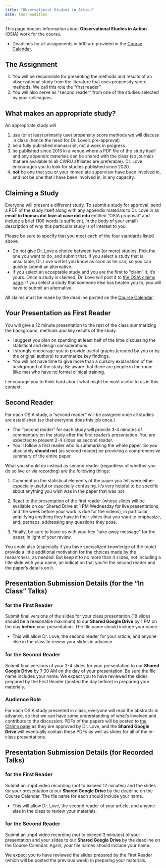 ```yaml
---
title: "Observational Studies in Action"
date: last-modified
---
```


This page houses information about **Observational Studies in Action** (OSIA) work for the course.

- Deadlines for all assignments in 500 are provided in the [Course Calendar](calendar.qmd).

## The Assignment

1. You will be responsible for presenting the methods and results of an observational study from the literature that uses propensity score methods. We call this role the "first reader".
2. You will also serve as "second reader" from one of the studies selected by your colleagues. 

## What makes an appropriate study?

An appropriate study will 

1. use (or at least primarily use) propensity score methods we will discuss in class (hence the need for Dr. Love's pre-approval)
2. be a fully published manuscript, not a work in progress
3. be published since 2015 in a venue where a PDF file of the study itself and any appendix materials can be shared with the class (so journals that are available to all CWRU affiliates are preferable). Dr. Love encourages you to look for studies published since 2020.
4. **not** be one that you or your immediate supervisor have been involved in, and not be one that I have been involved in, in any capacity.

## Claiming a Study

Everyone will present a different study. To submit a study for approval, send a PDF of the study itself along with any appendix materials to Dr. Love in an **email to thomas dot love at case dot edu** entitled "OSIA proposal" and include a brief (100 words is sufficient, in the body of your email) description of why this particular study is of interest to you. 

Please be sure to specify that you meet each of the four standards listed above.

- Do not give Dr. Love a choice between two (or more) studies. Pick the one you want to do, and submit that. If you select a study that is unsuitable, Dr. Love will let you know as soon as he can, so you can quickly submit an alternative.
- If you select an acceptable study and you are the first to "claim" it, it's yours. Once a study is claimed, Dr. Love will post it to [the OSIA claims page](https://github.com/THOMASELOVE/500-classes-2025/tree/main/osia). If you select a study that someone else has beaten you to, you will have to submit an alternative.

All claims must be made by the deadline posted on the [Course Calendar](calendar.qmd).

## Your Presentation as First Reader

You will give a 12 minute presentation to the rest of the class summarizing the background, methods and key results of the study. 

- I suggest you plan on spending at least half of the time discussing the statistical and design considerations. 
- I strongly encourage you to provide useful graphs (created by you or by the original authors) to summarize key findings.
- You will not have time to give more than a cursory explanation of the background of the study. Be aware that there are people in the room (like me) who have no formal clinical training.

I encourage you to think hard about what might be most useful to us in this context. 

## Second Reader

For each OSIA study, a "second reader" will be assigned once all studies are established (so that everyone does this job once.) 

- The "second reader" for each study will provide 3-4 minutes of commentary on the study after the first reader's presentation. You are expected to present 2-4 slides as second reader. 
- You'll follow a first reader who is summarizing the whole paper. So you absolutely **should not** (as second reader) be providing a comprehensive summary of the entire paper.

What you should do instead as second reader (regardless of whether you do so live or via recording) are the following things:

1. Comment on the statistical elements of the paper you felt were either especially useful or especially confusing. It's very helpful to be specific about anything you wish was in the paper that was not

2. React to the presentation of the first reader (whose slides will be available on our Shared Drive at 1 PM Wednesday for live presentations, and the week before your work is due for the videos), in particular, amplifying anything they have in their slides that you want to emphasize, and, perhaps, addressing any questions they pose.

3. Finally, be sure to leave us with your key "take away message" for the paper, in light of your review.

You could also (especially if you have specialized knowledge of the topic) provide a little additional motivation for the choices made by the researchers, as needed. But keep it to no more than 4 slides, not including a title slide with your name, an indication that you're the second reader and the paper's details on it.

## Presentation Submission Details (for the "In Class" Talks)

### for the First Reader

Submit final versions of the slides for your class presentation (18 slides should be a reasonable maximum) to our **Shared Google Drive** by 1 PM on the day **before** your presentation. The file name should include your name.

- This will allow Dr. Love, the second reader for your article, and anyone else in the class to review your slides in advance.

### for the Second Reader

Submit final versions of your 2-4 slides for your presentation to our **Shared Google Drive** by 7:30 AM on the day of your presentation. Be sure the file name includes your name. We expect you to have reviewed the slides prepared by the First Reader (posted the day before) in preparing your materials.

### Audience Role

For each OSIA study presented in class, everyone will read the abstracts in advance, so that we can have some understanding of what's involved and contribute to the discussion. PDFs of the papers will be posted to [the Claims page](https://github.com/THOMASELOVE/500-classes-2025/tree/main/osia) as they are approved by Dr. Love, and the **Shared Google Drive** will eventually contain these PDFs as well as slides for all of the in-class presentations.

## Presentation Submission Details (for Recorded Talks)

### for the First Reader

Submit an .mp4 video recording (not to exceed 12 minutes) and the slides for your presentation to our **Shared Google Drive** by the deadline on the Course Calendar. The file name for each should include your name.

- This will allow Dr. Love, the second reader of your article, and anyone else in the class to review your materials.

### for the Second Reader

Submit an .mp4 video recording (not to exceed 3 minutes) of your presentation and your slides to our **Shared Google Drive** by the deadline on the Course Calendar. Again, your file names should include your name.

We expect you to have reviewed the slides prepared by the First Reader (which will be posted the previous week) in preparing your materials.


